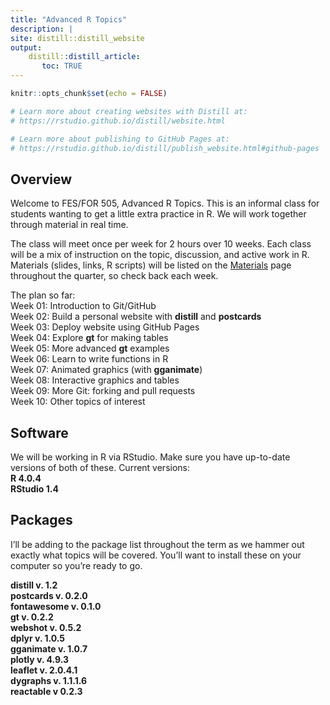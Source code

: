 ```yaml
---
title: "Advanced R Topics"
description: |
site: distill::distill_website
output: 
    distill::distill_article:
       toc: TRUE
---
```


```r
knitr::opts_chunk$set(echo = FALSE)

# Learn more about creating websites with Distill at:
# https://rstudio.github.io/distill/website.html

# Learn more about publishing to GitHub Pages at:
# https://rstudio.github.io/distill/publish_website.html#github-pages

```

## Overview

Welcome to FES/FOR 505, Advanced R Topics. This is an informal class for students wanting to get a little extra practice in R.  We will work together through material in real time.

The class will meet once per week for 2 hours over 10 weeks. Each class will be a mix of instruction on the topic, discussion, and active work in R.  Materials (slides, links, R scripts) will be listed on the [Materials](materials.html) page throughout the quarter, so check back each week.

The plan so far:   
Week 01: Introduction to Git/GitHub  
Week 02: Build a personal website with **distill** and **postcards**  
Week 03: Deploy website using GitHub Pages  
Week 04: Explore **gt** for making tables  
Week 05: More advanced **gt** examples  
Week 06: Learn to write functions in R  
Week 07: Animated graphics (with **gganimate**)  
Week 08: Interactive graphics and tables     
Week 09: More Git: forking and pull requests   
Week 10: Other topics of interest  

## Software

We will be working in R via RStudio. Make sure you have up-to-date versions of both of these. Current versions:  
**R 4.0.4**  
**RStudio 1.4**  

## Packages

I'll be adding to the package list throughout the term as we hammer out exactly what topics will be covered. You'll want to install these on your computer so you're ready to go.

**distill v. 1.2**  
**postcards v. 0.2.0**  
**fontawesome v. 0.1.0**  
**gt v. 0.2.2**  
**webshot v. 0.5.2**  
**dplyr v. 1.0.5 **  
**gganimate v. 1.0.7**  
**plotly v. 4.9.3**   
**leaflet v. 2.0.4.1**  
**dygraphs v. 1.1.1.6**  
**reactable v 0.2.3**  
